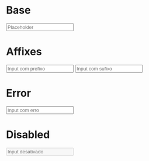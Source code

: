 

<Meta title="Input" component={Input} />

# Base

<Preview>
  <Story name="Base" parameters={{
    design: {
      type: 'figma',
      url: 'https://www.figma.com/file/O3bKxIcsj2rc1FNIRclJyT/Design-System?node-id=213%3A87'
    }
  }}>
    <ThemeProvider>
      <Input name='base' label='Label' message='Message' placeholder='Placeholder' />
    </ThemeProvider>
  </Story>
</Preview>

# Affixes

<Preview>
  <Story name="Prefix" parameters={{
    design: {
      type: 'figma',
      url: 'https://www.figma.com/file/O3bKxIcsj2rc1FNIRclJyT/Design-System?node-id=213%3A87'
    }
  }}>
    <ThemeProvider>
      <Input name='prefix' label='Prefix' placeholder='Input com prefixo' prefix='R$'/>
      <Input name='suffix' label='Suffix' placeholder='Input com sufixo' suffix='reais'/>
    </ThemeProvider>
  </Story>
</Preview>

# Error

<Preview>
  <Story name="Error" parameters={{
    design: {
      type: 'figma',
      url: 'https://www.figma.com/file/O3bKxIcsj2rc1FNIRclJyT/Design-System?node-id=213%3A87'
    }
  }}>
    <ThemeProvider>
      <Input name='error' label='Error' placeholder='Input com erro' error message='Required' />
    </ThemeProvider>
  </Story>
</Preview>

# Disabled

<Preview>
  <Story name="Disabled" parameters={{
    design: {
      type: 'figma',
      url: 'https://www.figma.com/file/O3bKxIcsj2rc1FNIRclJyT/Design-System?node-id=213%3A87'
    }
  }}>
    <ThemeProvider>
      <Input name='disabled' label='Disabled' placeholder='Input desativado' disabled message='Disabled' />
    </ThemeProvider>
  </Story>
</Preview>

<Props of={Input} />
